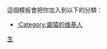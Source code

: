 {{Userbox-2
|border-c=#00FF80
|border-s=1
|id1-c=#00FFFF
|id1-s=12
|id1=[[生肖|猿]]
|id2-c=#00FFFF
|id2=[[File:Weisshandgibbon tierpark berlin.jpg|45px|alt=]]
|info-c=#00FF80
|info-s=10
|info=這個用戶屬'''[[猿]]'''。
}}
<includeonly>[[Category:屬猿的维基人|{{PAGENAME}}]]</includeonly>
<noinclude>
<p style="clear: both; padding-top: 2em">
這個模板會把你加入到以下的分類：
*[[:Category:屬猿的维基人]]
</p>

[[Category:星座生肖用戶框模板|生]]
</noinclude>